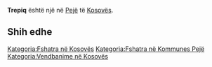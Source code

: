 {{Fshat në 
 | Emri                = Trepiq
 | EmriAlt                = 
 | NAME_SHORT_FORM=      
 | NAME_GENERIC=      
 | NAME_SORT_NAME_RO=      TREPIQ
 | FULL_NAME_RO = Trepiq
 | FULL_NAME_ND_RO=Trepiq
 | SORT_NAME_RG=TREPIQ
 | FULL_NAME_RG=Trepiq
 | FULL_NAME_ND_RG=Trepiq
 | SRP_NAME_SHORT_FORM=      
 | SRP_NAME_GENERIC=      
 | SRP_NAME_SORT_NAME_RO=      
 | SRP_FULL_NAME_RO = 
 | SRP_FULL_NAME_ND_RO=
 | SRP_SORT_NAME_RG=
 | SRP_FULL_NAME_RG=
 | SRP_FULL_NAME_ND_RG=
 | Emri (Rasa dhanore) = 
 | Figura              = 
 | Shteti              = Kosovo
 | Komuna              = Pejë
 | Kodi postar         = 
 | Sipërfaqja          = 

 | Popullsia           = 

 | Regj. i popullsisë  = 
 | Dend. e popullsisë  = 
 | Faqja zyrtare       = 
 <!--- Koordinatat ----> 
 | Gjerësia            = 42.673611
 | Gjatësia            = 20.352778
 | Lartësia            = 
}}
'''Trepiq''' është një [[]] në [[Pejë]] të [[Kosovës]].

<!-- == Gjeografia == -->
<!-- == Historia == -->
<!-- == Demografia == -->
== Shih edhe ==
{{Komuna Pejë}}
{{Kosovo-Administrata-Cung}}

[[Kategoria:Fshatra në Kosovës]]
[[Kategoria:Fshatra në Kommunes Pejë]]
[[Kategoria:Vendbanime në Kosovës]]